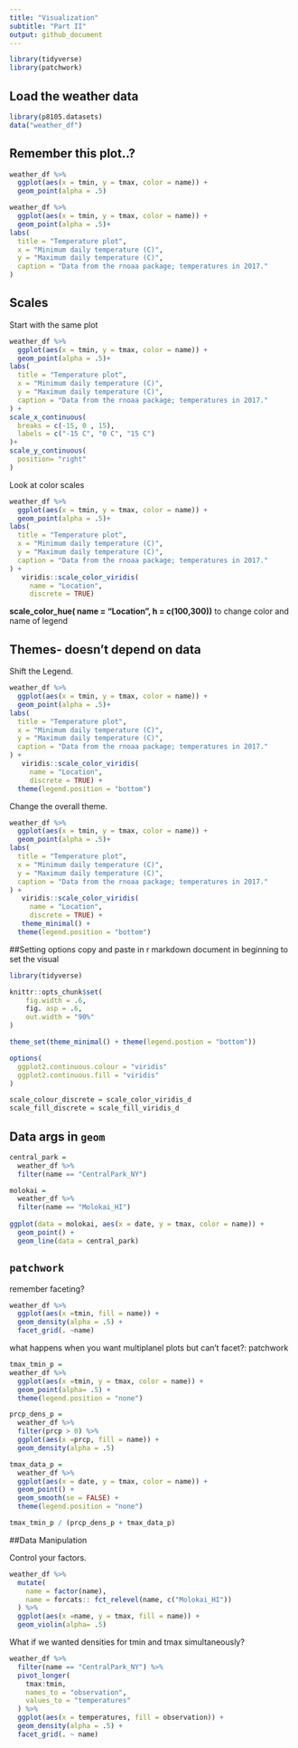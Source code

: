 ```yaml
---
title: "Visualization"
subtitle: "Part II"
output: github_document
---
```


```r
library(tidyverse)
library(patchwork)
```

## Load the weather data


```r
library(p8105.datasets)
data("weather_df")
```

## Remember this plot..?

```r
weather_df %>% 
  ggplot(aes(x = tmin, y = tmax, color = name)) +
  geom_point(alpha = .5)
```

```r
weather_df %>% 
  ggplot(aes(x = tmin, y = tmax, color = name)) +
  geom_point(alpha = .5)+
labs(
  title = "Temperature plot",
  x = "Minimum daily temperature (C)",
  y = "Maximum daily temperature (C)",
  caption = "Data from the rnoaa package; temperatures in 2017."
)
```

## Scales

Start with the same plot

```r
weather_df %>% 
  ggplot(aes(x = tmin, y = tmax, color = name)) +
  geom_point(alpha = .5)+
labs(
  title = "Temperature plot",
  x = "Minimum daily temperature (C)",
  y = "Maximum daily temperature (C)",
  caption = "Data from the rnoaa package; temperatures in 2017."
) +
scale_x_continuous(
  breaks = c(-15, 0 , 15),
  labels = c("-15 C", "0 C", "15 C")
)+
scale_y_continuous(
  position= "right"
)
```

Look at color scales

```r
weather_df %>% 
  ggplot(aes(x = tmin, y = tmax, color = name)) +
  geom_point(alpha = .5)+
labs(
  title = "Temperature plot",
  x = "Minimum daily temperature (C)",
  y = "Maximum daily temperature (C)",
  caption = "Data from the rnoaa package; temperatures in 2017."
) +
   viridis::scale_color_viridis(
     name = "Location",
     discrete = TRUE)
```

**scale_color_hue(
  name = "Location",
  h = c(100,300))** to change color and name of legend

## Themes- doesn't depend on data

Shift the Legend.

```r
weather_df %>% 
  ggplot(aes(x = tmin, y = tmax, color = name)) +
  geom_point(alpha = .5)+
labs(
  title = "Temperature plot",
  x = "Minimum daily temperature (C)",
  y = "Maximum daily temperature (C)",
  caption = "Data from the rnoaa package; temperatures in 2017."
) +
   viridis::scale_color_viridis(
     name = "Location",
     discrete = TRUE) +
  theme(legend.position = "bottom")
```

Change the overall theme.
```r
weather_df %>% 
  ggplot(aes(x = tmin, y = tmax, color = name)) +
  geom_point(alpha = .5)+
labs(
  title = "Temperature plot",
  x = "Minimum daily temperature (C)",
  y = "Maximum daily temperature (C)",
  caption = "Data from the rnoaa package; temperatures in 2017."
) +
   viridis::scale_color_viridis(
     name = "Location",
     discrete = TRUE) +
   theme_minimal() +
  theme(legend.position = "bottom")
```

##Setting options
copy and paste in r markdown document in beginning to set the visual
```r
library(tidyverse)

knittr::opts_chunk$set(
    fig.width = .6,
    fig. asp = .6,
    out.width = "90%"
)

theme_set(theme_minimal() + theme(legend.postion = "bottom"))

options(
  ggplot2.continuous.colour = "viridis"
  ggplot2.continuous.fill = "viridis"
)

scale_colour_discrete = scale_color_viridis_d
scale_fill_discrete = scale_fill_viridis_d
```

## Data args in `geom`

```r
central_park = 
  weather_df %>% 
  filter(name == "CentralPark_NY")

molokai =
  weather_df %>% 
  filter(name == "Molokai_HI")
  
ggplot(data = molokai, aes(x = date, y = tmax, color = name)) +
  geom_point() +
  geom_line(data = central_park)
```

## `patchwork`

remember faceting?

```r
weather_df %>% 
  ggplot(aes(x =tmin, fill = name)) +
  geom_density(alpha = .5) +
  facet_grid(. ~name)
```

what happens when you want multiplanel plots but can't facet?: patchwork

```r
tmax_tmin_p =
weather_df %>% 
  ggplot(aes(x =tmin, y = tmax, color = name)) +
  geom_point(alpha= .5) +
  theme(legend.position = "none")

prcp_dens_p =
  weather_df %>% 
  filter(prcp > 0) %>% 
  ggplot(aes(x =prcp, fill = name)) +
  geom_density(alpha = .5)

tmax_data_p =
  weather_df %>% 
  ggplot(aes(x = date, y = tmax, color = name)) +
  geom_point() +
  geom_smooth(se = FALSE) +
  theme(legend.position = "none")

tmax_tmin_p / (prcp_dens_p + tmax_data_p)
```

##Data Manipulation
 
Control your factors.

```r
weather_df %>% 
  mutate(
    name = factor(name),
    name = forcats:: fct_relevel(name, c("Molokai_HI"))
  ) %>% 
  ggplot(aes(x =name, y = tmax, fill = name)) +
  geom_violin(alpha= .5) 
```

What if we wanted densities for tmin and tmax simultaneously?

```r
weather_df %>% 
  filter(name == "CentralPark_NY") %>% 
  pivot_longer(
    tmax:tmin,
    names_to = "observation",
    values_to = "temperatures"
  ) %>% 
  ggplot(aes(x = temperatures, fill = observation)) +
  geom_density(alpha = .5) +
  facet_grid(. ~ name)
```



